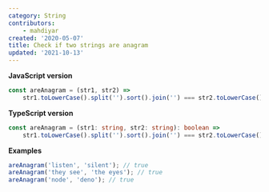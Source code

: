 ```yaml
---
category: String
contributors:
    - mahdiyar
created: '2020-05-07'
title: Check if two strings are anagram
updated: '2021-10-13'
---
```


**JavaScript version**

```js areAnagram.js
const areAnagram = (str1, str2) =>
    str1.toLowerCase().split('').sort().join('') === str2.toLowerCase().split('').sort().join('');
```

**TypeScript version**

```ts areAnagram.ts
const areAnagram = (str1: string, str2: string): boolean =>
    str1.toLowerCase().split('').sort().join('') === str2.toLowerCase().split('').sort().join('');
```

**Examples**

```js examples.js
areAnagram('listen', 'silent'); // true
areAnagram('they see', 'the eyes'); // true
areAnagram('node', 'deno'); // true
```
